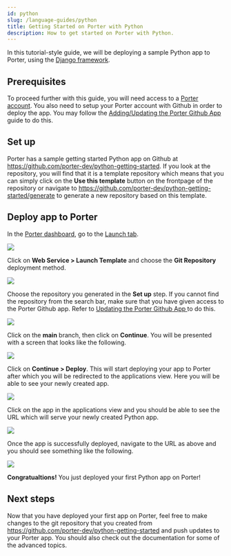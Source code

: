 ```yaml
---
id: python
slug: /language-guides/python
title: Getting Started on Porter with Python
description: How to get started on Porter with Python.
---
```


In this tutorial-style guide, we will be deploying a sample Python app to Porter, using the [Django framework](https://www.djangoproject.com).

## Prerequisites

To proceed further with this guide, you will need access to a [Porter account](https://dashboard.getporter.dev/register). You also need to setup your Porter account with Github in order to deploy the app. You may follow the [Adding/Updating the Porter Github App](/deploying-applications/deploying-from-github/adding-updating-gh-app#adding-the-porter-github-app) guide to do this.

## Set up

Porter has a sample getting started Python app on Github at https://github.com/porter-dev/python-getting-started. If you look at the repository, you will find that it is a template repository which means that you can simply click on the **Use this template** button on the frontpage of the repository or navigate to https://github.com/porter-dev/python-getting-started/generate to generate a new repository based on this template.

## Deploy app to Porter

In the [Porter dashboard](https://dashboard.getporter.dev), go to the [Launch tab](https://dashboard.getporter.dev/launch).

![](/img/language-guides/launch-tab-1.png)

Click on **Web Service > Launch Template** and choose the **Git Repository** deployment method.

![](/img/language-guides/launch-tab-2.png)

Choose the repository you generated in the **Set up** step. If you cannot find the repository from the search bar, make sure that you have given access to the Porter Github app. Refer to [Updating the Porter Github App
](/deploying-applications/deploying-from-github/adding-updating-gh-app#updating-the-porter-github-app) to do this.

![](/img/language-guides/launch-tab-3.png)

Click on the **main** branch, then click on **Continue**. You will be presented with a screen that looks like the following.

![](/img/language-guides/launch-tab-4.png)

Click on **Continue > Deploy**. This will start deploying your app to Porter after which you will be redirected to the applications view. Here you will be able to see your newly created app.

![](/img/language-guides/apps-view.png)

Click on the app in the applications view and you should be able to see the URL which will serve your newly created Python app.

![](/img/language-guides/app-url.png)

Once the app is successfully deployed, navigate to the URL as above and you should see something like the following.

![](/img/language-guides/python-app.png)

**Congratualtions!** You just deployed your first Python app on Porter!

## Next steps

Now that you have deployed your first app on Porter, feel free to make changes to the git repository that you created from https://github.com/porter-dev/python-getting-started and push updates to your Porter app. You should also check out the documentation for some of the advanced topics.
